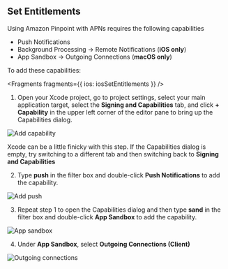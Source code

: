 ## Set Entitlements

Using Amazon Pinpoint with APNs requires the following capabilities
- Push Notifications
- Background Processing -> Remote Notifications (**iOS only**)
- App Sandbox -> Outgoing Connections (**macOS only**)

To add these capabilities:

<BlockSwitcher>
<Block name="iOS">


<Fragments fragments={{ ios: iosSetEntitlements }} />

</Block>
<Block name="macOS">

1. Open your Xcode project, go to project settings, select your main application target, select the **Signing and Capabilities** tab, and click **+ Capability** in the upper left corner of the editor pane to bring up the Capabilities dialog.

![Add capability](/images/push-notifications/xcode-entitlements/01_add-capability.png)

<Callout>

Xcode can be a little finicky with this step. If the Capabilities dialog is empty, try switching to a different tab and then switching back to **Signing and Capabilities**

</Callout>

2. Type **push** in the filter box and double-click **Push Notifications** to add the capability.

![Add push](/images/push-notifications/xcode-entitlements/02_add-push.png)

3. Repeat step 1 to open the Capabilities dialog and then type **sand** in the filter box and double-click **App Sandbox** to add the capability.

![App sandbox](/images/push-notifications/xcode-entitlements/05_app-sandbox.png)

4. Under **App Sandbox**, select **Outgoing Connections (Client)**

![Outgoing connections](/images/push-notifications/xcode-entitlements/06_app-sandbox-outgoing-connections.png)

</Block>
</BlockSwitcher>